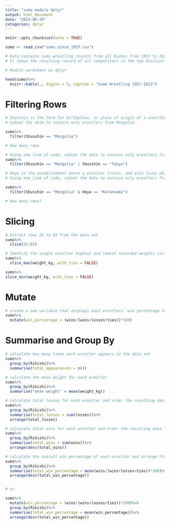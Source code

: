 ```yaml
---
title: "sumo module dplyr"
output: html_document
date: "2023-06-29"
categories: dplyr
---
```


```r
knitr::opts_chunk$set(echo = TRUE)
```

```r
sumo <- read_csv("sumo_since_1957.csv")

# Data contains sumo wrestling results from all bashos from 1957 to 2023
# It shows the resulting record of all competitors in the top division (Makuuchi Banzuke)

# Module worksheet on dplyr 
```
```r
head(sumo)%>%
  knitr::kable(., digits = 3, caption = "Sumo Wrestling 1957-2023")
```


# Filtering Rows
```r
# Shusshin is the term for birthplace, or place of origin of a wrestler 
# Subset the data to contain only wrestlers from Mongolia

sumo%>%
  filter(Shusshin == "Mongolia")

# How many rows
```
```r
# Using one line of code, subset the data to contain only wrestlers from Mongolia or Tokyo 
sumo%>%
  filter(Shusshin == "Mongolia" | Shusshin == "Tokyo")
```
```r
# Heya is the establishment where a wrestler trains, and also lives while he is in the lower divisions
# Using one line of code, subset the data to contain only wrestlers from Mongolia who train at the heya called Kataonami

sumo%>%
  filter(Shusshin == "Mongolia" & Heya == "Kataonami")

# How many rows?
```

# Slicing 
```r
# Extract rows 25 to 85 from the data set
sumo%>%
  slice(25:85)
```
```r
# Identify the single wrestler highest and lowest recorded weights (in kg). Show only the top results. 
sumo%>%
  slice_max(weight_kg, with_ties = FALSE)

sumo%>%
slice_min(weight_kg, with_ties = FALSE)
```

# Mutate
```r
# create a new variable that displays each wrestlers' win percentage for each appearance
sumo%>%
  mutate(win_percentage = (wins/(wins+losses+ties))*100)
```




# Summarise and Group By
```r
# calculate how many times each wrestler appears in the data set
sumo%>%
  group_by(Rikishi)%>%
  summarise(total_appearances = n())
```

```r
# calculate the mean weight for each wrestler 
sumo%>%
  group_by(Rikishi)%>%
  summarise("mean weight" = mean(weight_kg))
```

```r
# calculate total losses for each wrestler and order the resulting data from least to most
sumo%>%
  group_by(Rikishi)%>%
  summarise(total_losses = sum(losses))%>%
  arrange(total_losses)
```
```r
# calculate total wins for each wrestler and order the resulting data from most to least
sumo%>%
  group_by(Rikishi)%>%
  summarise(total_wins = sum(wins))%>%
  arrange(desc(total_wins))
```
```r
# calculate the overall win percentage of each wrestler and arrange from highest to lowest
sumo%>%
  group_by(Rikishi)%>%
  summarise(total_win_percentage = mean(wins/(wins+losses+ties))*100)%>%
  arrange(desc(total_win_percentage))


# or 

sumo%>%
  mutate(win_percentage = (wins/(wins+losses+ties))*100)%>%
  group_by(Rikishi)%>%
  summarise(total_win_percentage = mean(win_percentage))%>%
  arrange(desc(total_win_percentage))
```








